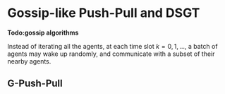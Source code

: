 # Gossip-like Push-Pull and DSGT

__Todo:gossip algorithms__

Instead of iterating all the agents, at each time slot $k=0,1,...$, a batch of agents may wake up randomly, and communicate with a subset of their nearby agents. 

## G-Push-Pull



